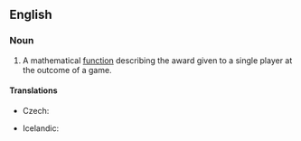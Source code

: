 ==English==
{{wikipedia|Normal form game}}

===Noun===
{{en-noun|head=[[payoff]] [[function]]}}

# {{context|game theory}} A mathematical [[function]] describing the award given to a single player at the outcome of a game.

====Translations====
{{trans-top|mathematical function}}
* Czech: {{t-|cs|výplatní funkce|f}}
{{trans-mid}}
* Icelandic: {{t-|is|vinningsfall|n}}
{{trans-bottom}}
